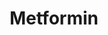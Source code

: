 ---
title: Metformin
aka:
  - Metformin hydrochloride
duration_chart_title: Oral Duration of Metformin
duration_chart:
  total: 6–12h
  onset: 90m
  coming_up: 75m
  plateau: 135m
  coming_down: 3h
positive_effects: lowered blood glucose, improved insulin sensitivity, improved lipid profile, reduced hepatic glucose production
negative_effects: nausea, stomach cramps, diarrhea, metallic taste, lactic acidosis (in overdose or renal impairment)
neutral_effects: fatigue, flatulence, reduction in appetite
image_location: /src/assets/Images/Metformin/Metformin (structural formula).png
dosage_table:
  title: Oral Dosage of Metformin
  threshold: 250 mg
  light: 250–500 mg
  common: 500–1000 mg
  strong: 1000–2000 mg
  heavy: 2000+ mg
--- 